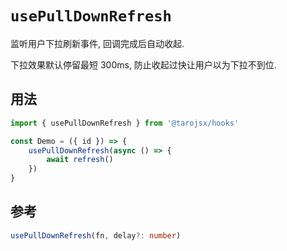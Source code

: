 # `usePullDownRefresh`

监听用户下拉刷新事件, 回调完成后自动收起.

下拉效果默认停留最短 300ms, 防止收起过快让用户以为下拉不到位.

## 用法

```jsx
import { usePullDownRefresh } from '@tarojsx/hooks'

const Demo = ({ id }) => {
    usePullDownRefresh(async () => {
        await refresh()
    })
}
```

## 参考

```ts
usePullDownRefresh(fn, delay?: number)
```
